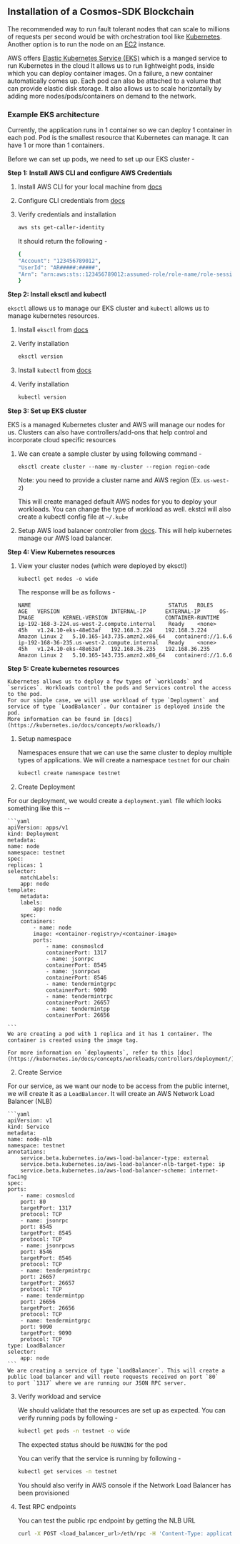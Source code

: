 ## Installation of a Cosmos-SDK Blockchain

The recommended way to run fault tolerant nodes that can scale to millions of requests per second would be
with orchestration tool like [Kubernetes](https://kubernetes.io/docs/tutorials/kubernetes-basics/). Another option is to run the node on an [EC2](https://aws.amazon.com/pm/ec2/) instance. 

AWS offers [Elastic Kubernetes Service (EKS)](https://aws.amazon.com/eks/) which is a manged service to run Kubernetes in the cloud
It allows us to run lightweight pods, inside which you can deploy container images. On a failure, a new container automatically comes up. Each pod 
can also be attached to a volume that can provide elastic disk storage. It also allows us to scale horizontally by adding more nodes/pods/containers on demand to the network. 

### Example EKS architecture
Currently, the application runs in 1 container so we can deploy 1 container in each pod. Pod is the smallest resource that 
Kubernetes can manage. It can have 1 or more than 1 containers.

Before we can set up pods, we need to set up our EKS cluster -


**Step 1: Install AWS CLI and configure AWS Credentials**

1. Install AWS CLI for your local machine from [docs](https://docs.aws.amazon.com/cli/latest/userguide/getting-started-install.html)

2. Configure CLI credentials from [docs](https://docs.aws.amazon.com/cli/latest/userguide/cli-configure-quickstart.html)

3. Verify credentials and installation

    ```sh
    aws sts get-caller-identity
    ```

    It should return the following - 

    ```sh 
    {
    "Account": "123456789012", 
    "UserId": "AR#####:#####", 
    "Arn": "arn:aws:sts::123456789012:assumed-role/role-name/role-session-name"
    }
    ```

**Step 2: Install eksctl and kubectl**

`eksctl` allows us to manage our EKS cluster and `kubectl` allows us to manage kubernetes resources. 

1. Install `eksctl` from [docs](https://docs.aws.amazon.com/eks/latest/userguide/eksctl.html)

2. Verify installation

    ```sh
    eksctl version
    ```
3. Install `kubectl` from [docs](https://kubernetes.io/docs/tasks/tools/)

4. Verify installation

    ```sh
    kubectl version
    ```

**Step 3: Set up EKS cluster**

EKS is a managed Kubernetes cluster and AWS will manage our nodes for us. Clusters can also have controllers/add-ons
that help control and incorporate cloud specific resources

1. We can create a sample cluster by using following command - 

    ```eksctl create cluster --name my-cluster --region region-code```

    Note: you need to provide a cluster name and AWS region (Ex. `us-west-2`)

    This will create managed default AWS nodes for you to deploy your workloads. You can change the type of workload as well. ekstcl will also create a kubectl config file at `~/.kube`

2. Setup AWS load balancer controller from [docs](https://docs.aws.amazon.com/eks/latest/userguide/aws-load-balancer-controller.html). This will help kubernetes manage our AWS load balancer.

**Step 4: View Kubernetes resources**

1. View your cluster nodes (which were deployed by eksctl)

    ```kubectl get nodes -o wide```

    The response will be as follows -

    ```
    NAME                                           STATUS   ROLES    AGE   VERSION                INTERNAL-IP      EXTERNAL-IP      OS-IMAGE         KERNEL-VERSION                  CONTAINER-RUNTIME
    ip-192-168-3-224.us-west-2.compute.internal    Ready    <none>   45h   v1.24.10-eks-48e63af   192.168.3.224    192.168.3.224    Amazon Linux 2   5.10.165-143.735.amzn2.x86_64   containerd://1.6.6
    ip-192-168-36-235.us-west-2.compute.internal   Ready    <none>   45h   v1.24.10-eks-48e63af   192.168.36.235   192.168.36.235    Amazon Linux 2   5.10.165-143.735.amzn2.x86_64   containerd://1.6.6
    ```

**Step 5: Create kubernetes resources**

    Kubernetes allows us to deploy a few types of `workloads` and `services`. Workloads control the pods and Services control the access to the pod.
    For our simple case, we will use workload of type `Deployment` and service of type `LoadBalancer`. Our container is deployed inside the pod.
    More information can be found in [docs](https://kubernetes.io/docs/concepts/workloads/)

1. Setup namespace

    Namespaces ensure that we can use the same cluster to deploy multiple types of applications. We will create a namespace `testnet` for our chain

    ```sh
    kubectl create namespace testnet
    ```

1. Create Deployment

For our deployment, we would create a `deployment.yaml `file which looks something like this --

    ```yaml
    apiVersion: apps/v1
    kind: Deployment
    metadata:
    name: node
    namespace: testnet
    spec:
    replicas: 1
    selector:
        matchLabels:
        app: node
    template:
        metadata:
        labels:
            app: node
        spec:
        containers:
            - name: node
            image: <container-registry>/<container-image>
            ports:
                - name: consmoslcd
                containerPort: 1317
                - name: jsonrpc
                containerPort: 8545
                - name: jsonrpcws
                containerPort: 8546
                - name: tendermintgrpc
                containerPort: 9090
                - name: tendermintrpc
                containerPort: 26657
                - name: tendermintpp
                containerPort: 26656

    ```
    We are creating a pod with 1 replica and it has 1 container. The container is created using the image tag.

    For more information on `deployments`, refer to this [doc](https://kubernetes.io/docs/concepts/workloads/controllers/deployment/)

2. Create Service

For our service, as we want our node to be access from the public internet, we will create it as a `LoadBalancer`. It will create an AWS Network Load Balancer (NLB)

    ```yaml
    apiVersion: v1
    kind: Service
    metadata:
    name: node-nlb
    namespace: testnet
    annotations:
        service.beta.kubernetes.io/aws-load-balancer-type: external
        service.beta.kubernetes.io/aws-load-balancer-nlb-target-type: ip
        service.beta.kubernetes.io/aws-load-balancer-scheme: internet-facing
    spec:
    ports:
        - name: cosmoslcd
        port: 80
        targetPort: 1317
        protocol: TCP
        - name: jsonrpc
        port: 8545
        targetPort: 8545
        protocol: TCP
        - name: jsonrpcws
        port: 8546
        targetPort: 8546
        protocol: TCP
        - name: tenderpmintrpc
        port: 26657
        targetPort: 26657
        protocol: TCP
        - name: tendermintpp
        port: 26656
        targetPort: 26656
        protocol: TCP
        - name: tendermintgrpc
        port: 9090
        targetPort: 9090
        protocol: TCP
    type: LoadBalancer
    selector:
        app: node
    ```
    We are creating a service of type `LoadBalancer`. This will create a public load balancer and will route requests received on port `80`
    to port `1317` where we are running our JSON RPC server.


3. Verify workload and service

    We should validate that the resources are set up as expected. You can verify running pods by following -
    ```sh
    kubectl get pods -n testnet -o wide
    ```

    The expected status should be `RUNNING` for the pod

    You can verify that the service is running by following - 
    ```sh
    kubectl get services -n testnet
    ```
    You should also verify in AWS console if the Network Load Balancer has been provisioned


4. Test RPC endpoints

    You can test the public rpc endpoint by getting the NLB URL
    ```sh
    curl -X POST <load_balancer_url>/eth/rpc -H 'Content-Type: application/json' -d '{ "jsonrpc":"2.0", "method":"eth_blockNumber", "params":[], "id":1}'
    ```